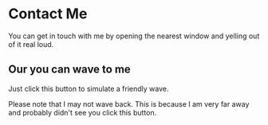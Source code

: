 
# Contact Me

You can get in touch with me by opening the nearest window and yelling out of it
real loud.

## Our you can wave to me

Just click this button to simulate a friendly wave.

<Wave />

Please note that I may not wave back. This is because I am very far away and
probably didn't see you click this button.
